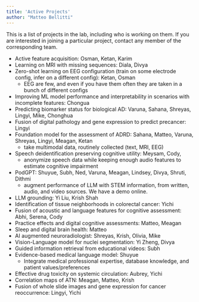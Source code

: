 ```yaml
---
title: 'Active Projects'
author: "Matteo Bellitti"
---
```


This is a list of projects in the lab, including who is working on them. If you are interested in joining a particular project, contact any member of the corresponding team.

- Active feature acquisition: Osman, Ketan, Karim
- Learning on MRI with missing sequences: Diala, Divya
- Zero-shot learning on EEG configuration (train on some electrode config, infer on a different config): Ketan, Osman
    - EEG are few, and even if you have them often they are taken in a bunch of different configs
- Improving ML model performance and interpretability in scenarios with incomplete features: Chongua
- Predicting biomarker status for biological AD: Varuna, Sahana, Shreyas, Lingyi, Mike, Chonghua
- Fusion of digital pathology and gene expression to predict precancer: Lingyi
- Foundation model for the assessment of ADRD: Sahana, Matteo, Varuna, Shreyas, Lingyi, Meagan, Ketan
    - take multimodal data, routinely collected (text, MRI, EEG)
- Speech deidentification preserving cognitive utility: Meysam, Cody, 
    - anonymize speech data while keeping enough audio features to estimate cognitive impairment
- PodGPT: Shuyue, Subh, Ned, Varuna, Meagan, Lindsey, Divya, Shruti, Dithmi
    - augment performance of LLM with STEM information, from written, audio, and video sources. We have a demo online.
- LLM grounding: Yi Liu, Krish Shah
- Identification of tissue neighborhoods in colorectal cancer: Yichi
- Fusion of acoustic and language features for cognitive assessment: Abhi, Serena, Cody
- Practice effects and digital cognitive assessments: Matteo, Meagan
- Sleep and digital brain health: Matteo
- AI augmented neuroradiologist: Shreyas, Krish, Olivia, Mike
- Vision-Language model for nuclei segmentation: Yi Zheng, Divya
- Guided information retrieval from educational videos: Subh
- Evidence-based medical language model: Shuyue
    - Integrate medical professional expertise, database knowledge, and patient values/preferences
- Effective drug toxicity on systemic circulation: Aubrey, Yichi
- Correlation maps of ATN: Meagan, Matteo, Krish
- Fusion of whole slide images and gene expression for cancer reoccurrence: Lingyi, Yichi
